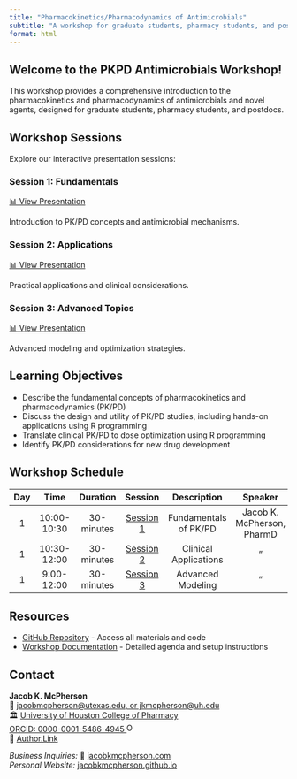 ```yaml
---
title: "Pharmacokinetics/Pharmacodynamics of Antimicrobials"
subtitle: "A workshop for graduate students, pharmacy students, and postdocs"
format: html
---
```


::: {.hero-banner}
# Welcome to the PKPD Antimicrobials Workshop!

This workshop provides a comprehensive introduction to the pharmacokinetics and pharmacodynamics of antimicrobials and novel agents, designed for graduate students, pharmacy students, and postdocs.
:::

## Workshop Sessions

Explore our interactive presentation sessions:

::: {.grid}

::: {.g-col-md-4 .g-col-12}
### Session 1: Fundamentals
[📊 View Presentation](sessions/session_01/template.html){.btn .btn-primary .btn-lg target="_blank"}

Introduction to PK/PD concepts and antimicrobial mechanisms.
:::

::: {.g-col-md-4 .g-col-12}
### Session 2: Applications
[📊 View Presentation](sessions/session_02/template.html){.btn .btn-primary .btn-lg target="_blank"}

Practical applications and clinical considerations.
:::

::: {.g-col-md-4 .g-col-12}
### Session 3: Advanced Topics
[📊 View Presentation](sessions/session_03/template.html){.btn .btn-primary .btn-lg target="_blank"}

Advanced modeling and optimization strategies.
:::

:::

## Learning Objectives

- Describe the fundamental concepts of pharmacokinetics and pharmacodynamics (PK/PD)
- Discuss the design and utility of PK/PD studies, including hands-on applications using R programming
- Translate clinical PK/PD to dose optimization using R programming
- Identify PK/PD considerations for new drug development

## Workshop Schedule

| Day |     Time     |  Duration  |  Session                                       |      Description      |      Speaker      |
|:---:|:------------:|:----------:|:----------------------------------------------:|:---------------------:|:-----------------:|
|  1  |  10:00-10:30 | 30-minutes | [Session 1](sessions/session_01/template.html) | Fundamentals of PK/PD | Jacob K. McPherson, PharmD |
|  1  |  10:30-12:00 | 30-minutes | [Session 2](sessions/session_02/template.html) | Clinical Applications | " |
|  1  |  9:00-12:00  | 30-minutes | [Session 3](sessions/session_03/template.html) | Advanced Modeling     | " |

## Resources

- [GitHub Repository](https://github.com/JacobKMcPherson/workshop_pkpd_antimicrobials) - Access all materials and code
- [Workshop Documentation](https://github.com/JacobKMcPherson/workshop_pkpd_antimicrobials/blob/main/README.md) - Detailed agenda and setup instructions

## Contact

**Jacob K. McPherson**  
📧 [jacobmcpherson@utexas.edu, or jkmcpherson@uh.edu](mailto:jacobmcpherson@utexas.edu;jkmcpherson@uh.edu) <br>
🏛 [University of Houston College of Pharmacy](https://www.uh.edu/pharmacy/) <br>
<a href="https://orcid.org/0000-0001-5486-4945" target="_blank"> ORCID: 0000-0001-5486-4945 <img src="https://orcid.org/sites/default/files/images/orcid_16x16.png" alt="ORCID iD" width="16" height="16"/></a><br>
📝 [Author.Link](https://author.link/JacobKMcPherson) <br> 

*Business Inquiries:* 🏢 [jacobkmcpherson.com](https://jacobkmcpherson.com) <br>
*Personal Website:* [jacobkmcpherson.github.io](https://jacobkmcpherson.github.io) <br>
